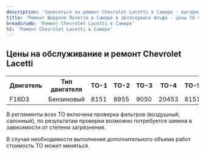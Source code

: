 ```yaml
---
description: 'Записаться на ремонт Chevrolet Lacetti в Самаре - выгодные цены, гарантия, скидки и акции, официальный сервис Шевроле Лачетти.'
title: 'Ремонт Шевроле Лачетти в Самаре в автосервисе Альфа - цены ТО Chevrolet Lacetti'
breadcrumb: 'Ремонт Chevrolet Lacetti в Самаре'
h1: 'Ремонт Chevrolet Lacetti в Самаре'
---
```

<h2 style="margin-bottom: 20px;"> Цены на обслуживание и ремонт Chevrolet Lacetti </h2>
<table class="actionTable">
<tbody>
<tr>
	<th>
		 Двигатель
	</th>
	<th>
		 Тип двигателя
	</th>
	<th>
		 ТО-1
	</th>
	<th>
		 ТО-2
	</th>
	<th>
		 ТО-3
	</th>
	<th>
		 ТО-4
	</th>
	<th>
		 ТО-5
	</th>
	<th>
		 ТО-6
	</th>
	<th>
		 ТО-7
	</th>
	<th>
		 ТО-8
	</th>
	<th>
		 ТО-9
	</th>
</tr>
<tr>
	<td>
		 F16D3
	</td>
	<td>
		 Бензиновый
	</td>
	<td>
		 8151
	</td>
	<td>
		 8955
	</td>
	<td>
		 9050
	</td>
	<td>
		 20453
	</td>
	<td>
		 8151
	</td>
	<td>
		 11957
	</td>
	<td>
		 9050
	</td>
	<td>
		 20453
	</td>
	<td>
		 8151
	</td>
</tr>
</tbody>
</table>
<p>
	 В регламенты всех ТО включена проверка фильтров (воздушный, салонный), по результатам проверки возможно потребуется замена в зависимости от степени загрязнения.
</p>
<p>
	 В случае необходимости выполнения дополнительного объема работ стоимость ТО может меняться.
</p>